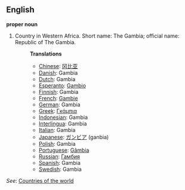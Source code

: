==English==

'''proper noun'''

# Country in Western Africa. Short name: The Gambia; official name: Republic of The Gambia.
#:'''Translations'''
#:*[[Chinese]]: [[冈比亚]]
#:*[[Danish]]: Gambia
#:*[[Dutch]]: Gambia
#:*[[Esperanto]]: [[Gambio]]
#:*[[Finnish]]: Gambia
#:*[[French]]: [[Gambie]]
#:*[[German]]: Gambia
#:*[[Greek]]: [[Γκάμπια]]
#:*[[Indonesian]]: Gambia
#:*[[Interlingua]]: Gambia
#:*[[Italian]]: Gambia
#:*[[Japanese]]: [[ガンビア]] (ganbia)
#:*[[Polish]]: Gambia
#:*[[Portuguese]]: [[Gâmbia]]
#:*[[Russian]]: [[Гамбия]]
#:*[[Spanish]]: Gambia
#:*[[Swedish]]: Gambia

''See'': [[Countries of the world]]